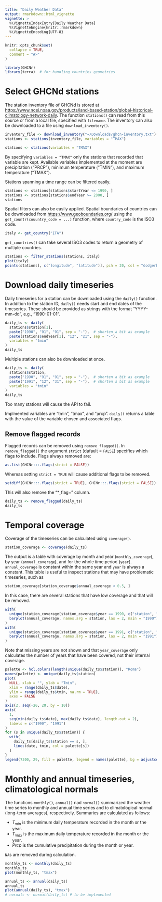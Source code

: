 ```yaml
---
title: "Daily Weather Data"
output: rmarkdown::html_vignette
vignette: >
  %\VignetteIndexEntry{Daily Weather Data}
  %\VignetteEngine{knitr::rmarkdown}
  %\VignetteEncoding{UTF-8}
---
```


```r
knitr::opts_chunk$set(
  collapse = TRUE,
  comment = "#>"
)
```

```r
library(GHCNr)
library(terra)  # for handling countries geometries
```

# Select GHCNd stations

The station inventory file of GHCNd is stored at <https://www.ncei.noaa.gov/products/land-based-station/global-historical-climatology-network-daily>.
The function `stations()` can read from this source or from a local file, specified with `filename`.
The inventory can also be downloaded to a file using `download_inventory()`.

```r
inventory_file <- download_inventory("~/Downloads/ghcn-inventory.txt")
stations <- stations(inventory_file, variables = "TMAX")
```

```r
stations <- stations(variables = "TMAX")
```

By specifying `variables = "TMAX"` only the stations that recorded that variable are kept.
Available variables implemented at the moment are precipitation ("PRCP"), minimum temperature ("TMIN"), and maximum temperature ("TMAX").

Stations spanning a time range can be filtered easily.
```r
stations <- stations[stations$startYear <= 1990, ]
stations <- stations[stations$endYear >= 2000, ]
stations
```

Spatial filters can also be easily applied.
Spatial boundaries of countries can be downloaded from <https://www.geoboundaries.org/> using the `get_countr(couuntry_code = ...)` function, where `country_code` is the ISO3 code.
```r
italy <- get_country("ITA")
```

`get_countries()` can take several ISO3 codes to return a geometry of multiple countries.

```r
stations <- filter_stations(stations, italy)
plot(italy)
points(stations[, c("longitude", "latitude")], pch = 20, col = "dodgerblue")
```

# Download daily timeseries

Daily timeseries for a station can be downloaded using the `daily()` function.
In addition to the station ID, `daily()` needs start and end dates of the timeseries.
These should be provided as strings with the format "YYYY-mm-dd", e.g., "1990-01-01".

```r
daily_ts <- daily(
  stations$station[1],
  paste("1990", "01", "01", sep = "-"),  # shorten a bit as example
  paste(stations$endYear[1], "12", "21", sep = "-"),
  variables = "tmin"
)
daily_ts
```

Multiple stations can also be downloaded at once.
```r
daily_ts <- daily(
  stations$station,
  paste("1990", "01", "01", sep = "-"),  # shorten a bit as example
  paste("1991", "12", "31", sep = "-"),  # shorten a bit as example
  variables = "tmin"
)
daily_ts
```
Too many stations will cause the API to fail.

Implmented variables are "tmin", "tmax", and "prcp".
`daily()` returns a table with the value of the variable chosen and associated flags.

## Remove flagged records

Flagged records can be removed using `remove_flagged()`.
In `remove_flagged()` the argument `strict` (dafault = `FALSE`) specifies which flags to include.
Flags always removed are:
```r
as.list(GHCNr:::.flags(strict = FALSE))
```
Whereas setting `strict = TRUE` will cause additional flags to be removed.
```r
setdiff(GHCNr:::.flags(strict = TRUE), GHCNr:::.flags(strict = FALSE))
```

This will also remove the "*_flag=" column.
```r
daily_ts <- remove_flagged(daily_ts)
daily_ts
```

# Temporal coverage
Coverage of the timeseries can be calculated using `coverage()`.
```r
station_coverage <- coverage(daily_ts)
```

The output is a table with coverage by month and year (`monthly_coverage`), by year (`annual_coverage`), and for the whole time period (`year`).
`annual_coverage` is constant within the same year and `year` is always a constant.
This table is useful to inspect stations that may have problematic timeseries, such as 
```r
station_coverage[station_coverage$annual_coverage < 0.5, ]
```

In this case, there are several stations that have low coverage and that will be removed.
```r
with(
  unique(station_coverage[station_coverage$year == 1990, c("station", "year", "annual_coverage")]),
  barplot(annual_coverage, names.arg = station, las = 2, main = "1990")
)
with(
  unique(station_coverage[station_coverage$year == 1991, c("station", "year", "annual_coverage")]),
  barplot(annual_coverage, names.arg = station, las = 2, main = "1991")
)
```

Note that missing years are not shown and that `year_coverage` only calculates the number of years that have been covered, not their internal coverage.

```r
palette <- hcl.colors(length(unique(daily_ts$station)), "Roma")
names(palette) <- unique(daily_ts$station)
plot(
  NULL, xlab = "", ylab = "Tmin",
  xlim = range(daily_ts$date),
  ylim = range(daily_ts$tmin, na.rm = TRUE),
  axes = FALSE
)
axis(2, seq(-20, 20, by = 10))
axis(
  1,
  seq(min(daily_ts$date), max(daily_ts$date), length.out = 2),
  labels = c("1990", "1991")
)
for (s in unique(daily_ts$station)) {
  with(
    daily_ts[daily_ts$station == s, ],
    lines(date, tmin, col = palette[s])
  )
}
legend(7300, 29, fill = palette, legend = names(palette), bg = adjustcolor("white", alpha.f = .75), cex = .6)
```

# Monthly and annual timeseries, climatological normals

The functions `monthly()`, `annual()` nad `normal()` summarized the weather time series to monthly and annual time series and to climatological normal (long-term averages), respectively.
Summaries are calculated as follows:

  - $T_{min}$ is the minimum daily temperature recorded in the month or the year.
  - $T_{max}$ is the maximum daily temperature recorded in the month or the year.
  - $Prcp$ is the cumulative precipitation during the month or year.

`NA`s are removed during calculation.


```r
monthly_ts <- monthly(daily_ts)
monthly_ts
plot(monthly_ts, "tmax")
```

```r
annual_ts <- annual(daily_ts)
annual_ts
plot(annual(daily_ts), "tmax")
# normals <- normal(daily_ts) # to be implemented
```
